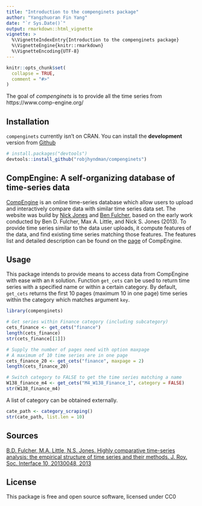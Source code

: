 ```yaml
---
title: "Introduction to the compenginets package"
author: "Yangzhuoran Fin Yang"
date: "`r Sys.Date()`"
output: rmarkdown::html_vignette
vignette: >
  %\VignetteIndexEntry{Introduction to the compenginets package}
  %\VignetteEngine{knitr::rmarkdown}
  %\VignetteEncoding{UTF-8}
---
```


```r
knitr::opts_chunk$set(
  collapse = TRUE,
  comment = "#>"
)
```

The goal of *compenginets* is to provide all the time series from  https://www.comp-engine.org/


## Installation

`compenginets` currently isn't on CRAN.
You can install the **development** version from
[Github](https://github.com/robjhyndman/compenginets)

```r
# install.packages("devtools")
devtools::install_github("robjhyndman/compenginets")
```

## CompEngine: A self-organizing database of time-series data

[CompEngine](https://www.comp-engine.org/) is an online time-series database which allow users to upload and interactively compare data with similar time series data set. The website was build by [Nick Jones](https://www.imperial.ac.uk/people/nick.jones) and [Ben Fulcher](http://www.benfulcher.com/), based on the early work conducted by Ben D. Fulcher, Max A. Little, and Nick S. Jones (2013). To provide time series similar to the data user uploads, it compute features of the data, and find existing time series matching those features. The features list and detailed description can be found on the [page](https://www.comp-engine.org/#!the-research) of CompEngine.

## Usage

This package intends to provide means to access data from CompEngine with ease with an `R` solution. Function `get_cets` can be used to return time series with a specified name or within a certain category. By default, `get_cets` returns the first 10 pages (maximum 10 in one page) time series within the category which matches argument `key`.

```r
library(compenginets)

# Get series within Finance category (including subcategory)
cets_finance <- get_cets("finance")
length(cets_finance)
str(cets_finance[[1]])

# Supply the number of pages need with option maxpage
# A maximum of 10 time series are in one page
cets_finance_20 <- get_cets("finance", maxpage = 2)
length(cets_finance_20)

# Switch category to FALSE to get the time series matching a name
W138_finance_m4 <- get_cets("M4_W138_Finance_1", category = FALSE)
str(W138_finance_m4)
```

A list of category can be obtained externally.

```r
cate_path <- category_scraping()
str(cate_path, list.len = 10)
```




## Sources

[B.D. Fulcher, M.A. Little, N.S. Jones. Highly comparative time-series analysis: the empirical structure of time series and their methods. J. Roy. Soc. Interface 10, 20130048, 2013](https://royalsocietypublishing.org/doi/10.1098/rsif.2013.0048)


## License

This package is free and open source software, licensed under CC0
